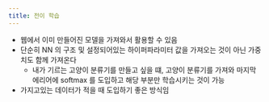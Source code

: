 ```yaml
---
title: 전이 학습
---
```


- 웹에서 이미 만들어진 모델을 가져와서 활용할 수 있음
- 단순히 NN 의 구조 및 설정되어있는 하이퍼파라미터 값을 가져오는 것이 아닌 가중치도 함께 가져온다
    - 내가 기르는 고양이 분류기를 만들고 싶을 떄, 고양이 분류기를 가져와 마지막 에리어에 softmax 를 도입하고 해당 부분만 학습시키는 것이 가능
- 가지고있는 데이터가 적을 때 도입하기 좋은 방식임